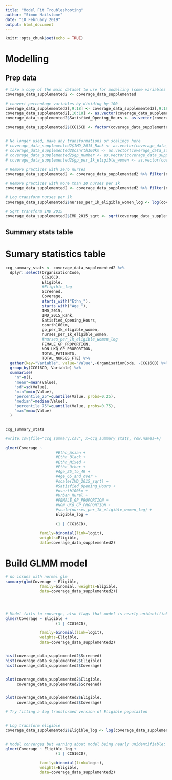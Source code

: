 ```yaml
---
title: "Model Fit Troubleshooting"
author: "Simon Hailstone"
date: "10 February 2019"
output: html_document
---
```


```r
knitr::opts_chunk$set(echo = TRUE)
```

# Modelling

## Prep data

```r
# take a copy of the main dataset to use for modelling (some variables will be altered)
coverage_data_supplemented2 <- coverage_data_supplemented


```



```r
# convert percentage variables by dividing by 100
coverage_data_supplemented2[,9:18] <- coverage_data_supplemented2[,9:18]/100
coverage_data_supplemented2[,10:18] <- as.vector(coverage_data_supplemented2[,10:18])
coverage_data_supplemented2$Satisfied_Opening_Hours <- as.vector(coverage_data_supplemented2$Satisfied_Opening_Hours/100)

coverage_data_supplemented2$CCG16CD <- factor(coverage_data_supplemented2$CCG16CD)


# No longer used, make any transformations or scalings here
# coverage_data_supplemented2$IMD_2015_Rank <- as.vector(coverage_data_supplemented2$IMD_2015_Rank)
# coverage_data_supplemented2$osnrth100km <- as.vector(coverage_data_supplemented2$osnrth100km)
# coverage_data_supplemented2$gp_number <- as.vector(coverage_data_supplemented2$gp_number)
# coverage_data_supplemented2$gp_per_1k_eligible_women <- as.vector(coverage_data_supplemented2$gp_per_1k_eligible_women)

# Remove practices with zero nurses
coverage_data_supplemented2 <- coverage_data_supplemented2 %>% filter(nurses_per_1k_eligible_women>0)

# Remove practices with more than 10 nurses per 1k
coverage_data_supplemented2 <- coverage_data_supplemented2 %>% filter(nurses_per_1k_eligible_women<10)

# Log transform nurses per 1k
coverage_data_supplemented2$nurses_per_1k_eligible_women_log <- log(coverage_data_supplemented2$nurses_per_1k_eligible_women)

# Sqrt transform IMD 2015
coverage_data_supplemented2$IMD_2015_sqrt <- sqrt(coverage_data_supplemented2$IMD_2015)

```



## Summary stats table

# Sumary statistics table

```r
ccg_summary_stats <- coverage_data_supplemented2 %>% 
  dplyr::select(OrganisationCode,
                CCG16CD,
                Eligible,
                #Eligible_log
                Screened,
                Coverage,
                starts_with("Ethn_"),
                starts_with("Age_"),
                IMD_2015,
                IMD_2015_Rank,
                Satisfied_Opening_Hours,
                osnrth100km,
                gp_per_1k_eligible_women,
                nurses_per_1k_eligible_women,
                #nurses_per_1k_eligible_women_log
                FEMALE_GP_PROPORTION,
                NON_UKQ_GP_PROPORTION,
                TOTAL_PATIENTS,
                TOTAL_NURSES_FTE) %>%
  gather(key="Variable", value="Value",-OrganisationCode, -CCG16CD) %>% 
  group_by(CCG16CD, Variable) %>% 
  summarise(
    "n"=n(),
    "mean"=mean(Value),
    "sd"=sd(Value),
    "min"=min(Value),
    "percentile_25"=quantile(Value, probs=0.25),
    "median"=median(Value),
    "percentile_75"=quantile(Value, probs=0.75),
    "max"=max(Value)
  )


ccg_summary_stats

#write.csv(file="ccg_summary.csv", x=ccg_summary_stats, row.names=F)


```

```r

glmer(Coverage ~
                      #Ethn_Asian +
                      #Ethn_Black +
                      #Ethn_Mixed +
                      #Ethn_Other +
                      #Age_25_to_49 +
                      #Age_65_and_over +
                      #scale(IMD_2015_sqrt) +
                      #Satisfied_Opening_Hours +
                      #osnrth100km +
                      #Urban_Rural +
                      #FEMALE_GP_PROPORTION +
                      #NON_UKQ_GP_PROPORTION +
                      #scale(nurses_per_1k_eligible_women_log) +
                      Eligible_log +

                      (1 | CCG16CD),

               family=binomial(link=logit),
               weights=Eligible,
               data=coverage_data_supplemented2)

```


# Build GLMM model

```r


# no issues with normal glm
summary(glm(Coverage ~ Eligible,
               family=binomial, weights=Eligible,
               data=coverage_data_supplemented2))




# Model fails to converge, also flags that model is nearly unidentifiable
glmer(Coverage ~ Eligible +
                      (1 | CCG16CD),

               family=binomial(link=logit),
               weights=Eligible,
               data=coverage_data_supplemented2)


hist(coverage_data_supplemented2$Screened)
hist(coverage_data_supplemented2$Eligible)
hist(coverage_data_supplemented2$Coverage)


plot(coverage_data_supplemented2$Eligible,
     coverage_data_supplemented2$Screened)


plot(coverage_data_supplemented2$Eligible,
     coverage_data_supplemented2$Coverage)

```


```r
# Try fitting a log transformed version of Eligible populaiton


# Log transform eligible
coverage_data_supplemented2$Eligible_log <- log(coverage_data_supplemented2$Eligible)


# Model converges but warning about model being nearly unidentifiable: ery large eigenvalue
glmer(Coverage ~ Eligible_log +
                      (1 | CCG16CD),

               family=binomial(link=logit),
               weights=Eligible,
               data=coverage_data_supplemented2)

```